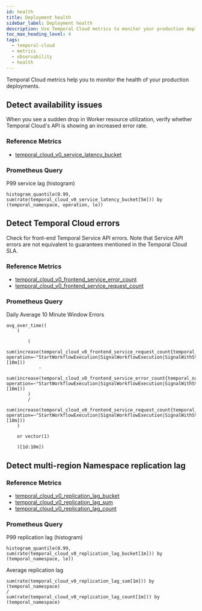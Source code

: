 ```yaml
---
id: health
title: Deployment health
sidebar_label: Deployment health
description: Use Temporal Cloud metrics to monitor your production deployment health.
toc_max_heading_level: 4
tags:
  - temporal-cloud
  - metrics
  - observability
  - health
---
```


Temporal Cloud metrics help you to monitor the health of your production deployments.

## Detect availability issues

When you see a sudden drop in Worker resource utilization, verify whether Temporal Cloud's API is showing an increased error rate.

### Reference Metrics

- [temporal\_cloud\_v0\_service\_latency\_bucket](/production-deployment/cloud/metrics/reference#temporal_cloud_v0_service_latency_bucket)

### Prometheus Query

P99 service lag (histogram)

```
histogram_quantile(0.99, sum(rate(temporal_cloud_v0_service_latency_bucket[5m])) by (temporal_namespace, operation, le))
```

## Detect Temporal Cloud errors

Check for front-end Temporal Service API errors.
Note that Service API errors are not equivalent to guarantees mentioned in the Temporal Cloud SLA.

### Reference Metrics

- [temporal\_cloud\_v0\_frontend\_service\_error\_count](/production-deployment/cloud/metrics/reference#temporal_cloud_v0_frontend_service_error_count)
- [temporal\_cloud\_v0\_frontend\_service\_request\_count](/production-deployment/cloud/metrics/reference#temporal_cloud_v0_frontend_service_request_count)


### Prometheus Query

Daily Average 10 Minute Window Errors

```
avg_over_time((
    (

        (
            sum(increase(temporal_cloud_v0_frontend_service_request_count{temporal_namespace=~"$namespace", operation=~"StartWorkflowExecution|SignalWorkflowExecution|SignalWithStartWorkflowExecution|RequestCancelWorkflowExecution|TerminateWorkflowExecution"}[10m]))
            -
            sum(increase(temporal_cloud_v0_frontend_service_error_count{temporal_namespace=~"$namespace", operation=~"StartWorkflowExecution|SignalWorkflowExecution|SignalWithStartWorkflowExecution|RequestCancelWorkflowExecution|TerminateWorkflowExecution"}[10m]))
        )
        /
        sum(increase(temporal_cloud_v0_frontend_service_request_count{temporal_namespace=~"$namespace", operation=~"StartWorkflowExecution|SignalWorkflowExecution|SignalWithStartWorkflowExecution|RequestCancelWorkflowExecution|TerminateWorkflowExecution"}[10m]))
    )
    
    or vector(1)

    )[1d:10m])
```

## Detect multi-region Namespace replication lag

### Reference Metrics
- [temporal\_cloud\_v0\_replication\_lag\_bucket](/production-deployment/cloud/metrics/reference#temporal_cloud_v0_replication_lag_bucket)
- [temporal\_cloud\_v0\_replication\_lag\_sum](/production-deployment/cloud/metrics/reference#temporal_cloud_v0_replication_lag_sum)
- [temporal\_cloud\_v0\_replication\_lag\_count](/production-deployment/cloud/metrics/reference#temporal_cloud_v0_replication_lag_count)

### Prometheus Query

P99 replication lag (histogram)

```
histogram_quantile(0.99, sum(rate(temporal_cloud_v0_replication_lag_bucket[1m])) by (temporal_namespace, le))
```

Average replication lag

```
sum(rate(temporal_cloud_v0_replication_lag_sum[1m])) by (temporal_namespace)
/
sum(rate(temporal_cloud_v0_replication_lag_count[1m])) by (temporal_namespace)
```

